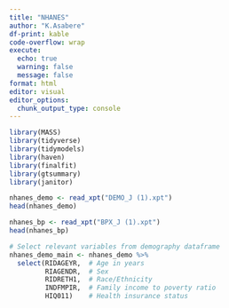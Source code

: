 ```yaml
---
title: "NHANES"
author: "K.Asabere"
df-print: kable
code-overflow: wrap
execute: 
  echo: true
  warning: false
  message: false
format: html
editor: visual
editor_options: 
  chunk_output_type: console
---
```


```r
library(MASS)
library(tidyverse)
library(tidymodels)
library(haven)
library(finalfit)
library(gtsummary)
library(janitor)
```

```r
nhanes_demo <- read_xpt("DEMO_J (1).xpt")
head(nhanes_demo)
```

```r
nhanes_bp <- read_xpt("BPX_J (1).xpt")
head(nhanes_bp)
```

```r
# Select relevant variables from demography dataframe
nhanes_demo_main <- nhanes_demo %>%
  select(RIDAGEYR,  # Age in years
         RIAGENDR,  # Sex
         RIDRETH1,  # Race/Ethnicity
         INDFMPIR,  # Family income to poverty ratio
         HIQ011)    # Health insurance status
```
